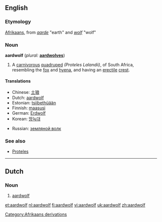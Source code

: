 {{wikisource1911Enc|Aard-wolf}}
==English==

===Etymology===
[[Afrikaans]], from ''[[aarde]]'' "earth" and ''[[wolf]]'' "wolf"

===Noun===
{{wikipedia}}
'''aardwolf''' (''plural:'' '''[[aardwolves]]''')
# {{zoology}} A [[carnivorous]] [[quadruped]] ''(Proteles Lalandii)'', of South Africa, resembling the [[fox]] and [[hyena]], and having an [[erectile]] [[crest]].

====Translations====
{{top}}
* Chinese: [[土狼]]
* Dutch: [[#Dutch|aardwolf]]
* Estonian: [[tsiibethüään]]
* Finnish: [[maasusi]]
* German: [[Erdwolf]]
* Korean: [[땅늑대]]
{{mid}}
* Russian: [[земляной волк]]
{{bottom}}

===See also===
* [[Proteles]]
[[Category:Afrikaans derivations]]

----
==Dutch==

===Noun===
{{nl-noun|g=m|aardwolven|aardwolfje}}

# [[#English|aardwolf]]

[[et:aardwolf]]
[[nl:aardwolf]]
[[fi:aardwolf]]
[[vi:aardwolf]]
[[uk:aardwolf]]
[[zh:aardwolf]]